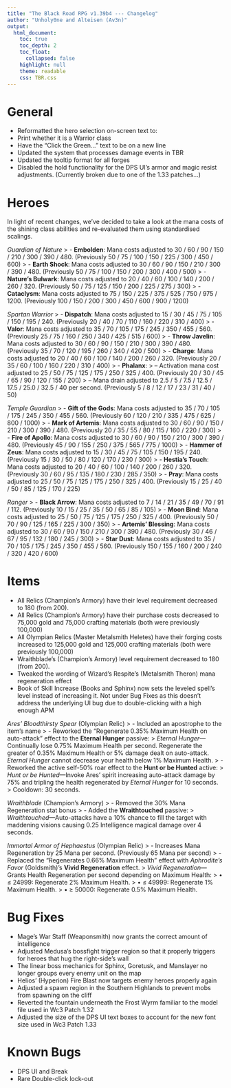 ```yaml
---
title: "The Black Road RPG v1.39b4 --- Changelog"
author: "Unholy0ne and Alteisen (Av3n)"
output: 
  html_document: 
    toc: true
    toc_depth: 2
    toc_float:
      collapsed: false
    highlight: null
    theme: readable
    css: TBR.css
---
```


# General
- Reformatted the hero selection on-screen text to:
- Print whether it is a Warrior class 
- Have the "Click the Green..." text to be on a new line
- Updated the system that processes damage events in TBR
- Updated the tooltip format for all forges
- Disabled the hold functionality for the DPS UI's armor and magic resist adjustments. (Currently broken due to one of the 1.33 patches...)


# Heroes
In light of recent changes, we've decided to take a look at the mana costs of the shining class abilities and re-evaluated them using standardised scalings.

*Guardian of Nature*
> - **Embolden**: Mana costs adjusted to 30 / 60 / 90 / 150 / 210 / 300 / 390 / 480. (Previously 50 / 75 / 100 / 150 / 225 / 300 / 450 / 600)
> - **Earth Shock**: Mana costs adjusted to 30 / 60 / 90 / 150 / 210 / 300 / 390 / 480. (Previously 50 / 75 / 100 / 150 / 200 / 300 / 400 / 500)
> - **Nature's Bulwark**: Mana costs adjusted to 20 / 40 / 60 / 100 / 140 / 200 / 260 / 320. (Previously 50 / 75 / 125 / 150 / 200 / 225 / 275 / 300)
> - **Cataclysm**: Mana costs adjusted to 75 / 150 / 225 / 375 / 525 / 750 / 975 / 1200. (Previously 100 / 150 / 200 / 300 / 450 / 600 /  900 / 1200)

*Spartan Warrior*
> - **Dispatch**: Mana costs adjusted to 15 / 30 / 45 / 75 / 105 / 150 / 195 / 240. (Previously 20 / 40 / 70 / 110 / 160 / 220 / 310 / 400)
> - **Valor**: Mana costs adjusted to 35 / 70 / 105 / 175 / 245 / 350 / 455 / 560. (Previously 25 / 75 / 160 / 250 / 340 / 425 / 515 / 600)
> - **Throw Javelin**: Mana costs adjusted to 30 / 60 / 90 / 150 / 210 / 300 / 390 / 480. (Previously 35 / 70 / 120 / 195 / 260 / 340 / 420 / 500)
> - **Charge**: Mana costs adjusted to 20 / 40 / 60 / 100 / 140 / 200 / 260 / 320. (Previously 20 / 35 / 60 / 100 / 160 / 220 / 310 / 400)
> - **Phalanx**: 
> -- Activation mana cost adjusted to 25 / 50 / 75 / 125 / 175 / 250 / 325 / 400. (Previously 20 / 30 / 45 / 65 / 90 / 120 / 155 / 200)
> -- Mana drain adjusted to 2.5 / 5 / 7.5 / 12.5 / 17.5 / 25.0 / 32.5 / 40 per second. (Previously 5 / 8 / 12 / 17 / 23 / 31 / 40 / 50)

*Temple Guardian*
> - **Gift of the Gods**: Mana costs adjusted to 35 / 70 / 105 / 175 / 245 / 350 / 455 / 560. (Previously 60 / 120 / 210 / 335 / 475 / 625 / 800 / 1000)
> - **Mark of Artemis**: Mana costs adjusted to 30 / 60 / 90 / 150 / 210 / 300 / 390 / 480. (Previously 20 / 35 / 55 / 80 / 115 / 160 / 220 / 300)
> - **Fire of Apollo**: Mana costs adjusted to 30 / 60 / 90 / 150 / 210 / 300 / 390 / 480. (Previously 45 / 90 / 155 / 250 / 375 / 565 / 775 / 1000)
> - **Hammer of Zeus**: Mana costs adjusted to 15 / 30 / 45 / 75 / 105 / 150 / 195 / 240. (Previously 15 / 30 / 50 / 80 / 120 / 170 / 230 / 300)
> - **Hestia's Touch**: Mana costs adjusted to 20 / 40 / 60 / 100 / 140 / 200 / 260 / 320. (Previously 30 / 60 / 95 / 135 / 180 / 230 / 285 / 350)
> - **Pray**: Mana costs adjusted to 25 / 50 / 75 / 125 / 175 / 250 / 325 / 400. (Previously 15 / 25 / 40 / 50 / 85 / 125 / 170 / 225)

*Ranger*
> - **Black Arrow**: Mana costs adjusted to 7 / 14 / 21 / 35 / 49 / 70 / 91 / 112. (Previously 10 / 15 / 25 / 35 / 50 / 65 / 85 / 105)
> - **Moon Bind**: Mana costs adjusted to 25 / 50 / 75 / 125 / 175 / 250 / 325 / 400. (Previously 50 / 70 / 90 / 125 / 165 / 225 / 300 / 350)
> - **Artemis' Blessing**: Mana costs adjusted to 30 / 60 / 90 / 150 / 210 / 300 / 390 / 480. (Previously 30 / 46 / 67 / 95 / 132 / 180 / 245 / 300)
>  - **Star Dust**: Mana costs adjusted to 35 / 70 / 105 / 175 / 245 / 350 / 455 / 560. (Previously 150 / 155 / 160 / 200 / 240 / 320 / 420 / 600)

# Items
- All Relics (Champion's Armory) have their level requirement decreased to 180 (from 200).
- All Relics (Champion's Armory) have their purchase costs decreased to 75,000 gold and 75,000 crafting materials (both were previously 100,000)
- All Olympian Relics (Master Metalsmith Heletes) have their forging costs increased to 125,000 gold and 125,000 crafting materials (both were previously 100,000)
- Wraithblade's (Champion's Armory) level requirement decreased to 180 (from 200).
- Tweaked the wording of Wizard's Respite's (Metalsmith Theron) mana regeneration effect
- Book of Skill Increase (Books and Sphinx) now sets the leveled spell's level instead of increasing it. Not under Bug Fixes as this doesn't address the underlying UI bug due to double-clicking with a high enough APM

*Ares' Bloodthirsty Spear* (Olympian Relic)
> - Included an apostrophe to the item's name
> - Reworked the "Regenerate 0.35% Maximum Health on auto-attack" effect to the **Eternal Hunger** passive:
> *Eternal Hunger*—Continually lose 0.75% Maximum Health per second. Regenerate the greater of 0.35% Maximum Health or 5% damage dealt on auto-attack. *Eternal Hunger* cannot decrease your health below 1% Maximum Health.
> - Reworked the active self-50% roar effect to the **Hunt or be Hunted** active:
> *Hunt or be Hunted*—Invoke Ares' spirit increasing auto-attack damage by 75% and tripling the health regenerated by *Eternal Hunger* for 10 seconds.
> Cooldown: 30 seconds.

*Wraithblade* (Champion's Armory)
> - Removed the 30% Mana Regeneration stat bonus
> - Added the **Wraithtouched** passive:
> *Wraithtouched*—Auto-attacks have a 10% chance to fill the target with maddening visions causing 0.25 Intelligence magical damage over 4 seconds.

*Immortal Armor of Hephaestus* (Olympian Relic)
> - Increases Mana Regeneration by 25 Mana per second. (Previously 65 Mana per second)
> - Replaced the "Regenerates 0.66% Maximum Health" effect with *Aphrodite's Favor* (Goldsmith)'s **Vivid Regeneration** effect.
> *Vivid Regeneration*—Grants Health Regeneration per second depending on Maximum Health:
>  • ≤ 24999: Regenerate 2% Maximum Health.
>  • ≤ 49999: Regenerate 1% Maximum Health.
>  • ≥ 50000: Regenerate 0.5% Maximum Health.

# Bug Fixes
- Mage's War Staff (Weaponsmith) now grants the correct amount of intelligence
- Adjusted Medusa's bossfight trigger region so that it properly triggers for heroes that hug the right-side's wall
- The linear boss mechanics for Sphinx, Goretusk, and Manslayer no longer groups every enemy unit on the map 
- Helios' (Hyperion) Fire Blast now targets enemy heroes properly again
- Adjusted a spawn region in the Southern Highlands to prevent mobs from spawning on the cliff
- Reverted the fountain underneath the Frost Wyrm familiar to the model file used in Wc3 Patch 1.32
- Adjusted the size of the DPS UI text boxes to account for the new font size used in Wc3 Patch 1.33

# Known Bugs
- DPS UI and Break
- Rare Double-click lock-out 